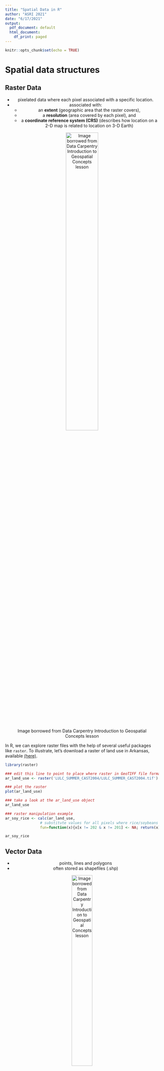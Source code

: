 ```yaml
---
title: "Spatial Data in R"
author: "ASRI 2021"
date: "6/17/2021"
output:
  pdf_document: default
  html_document:
    df_print: paged
---
```


```r
knitr::opts_chunk$set(echo = TRUE)
```
# Spatial data structures
## Raster Data
<center>
- pixelated data where each pixel associated with a specific location.
- associated with:
  - an **extent** (geographic area that the raster covers),
  - a **resolution** (area covered by each pixel), and 
  - a **coordinate reference system (CRS)** (describes how location on a 2-D map is related to location on 3-D Earth)

![Image borrowed from Data Carpentry Introduction to Geospatial Concepts lesson](images/raster_concept.png){width=50%}

</center>

In R, we can explore raster files with the help of several useful packages like `raster`. To illustrate, let's download a raster of land use in Arkansas, available [(here)](https://gis.arkansas.gov/product/land-use-land-cover-spring-2004-raster/).
```r
library(raster)

### edit this line to point to place where raster in GeoTIFF file format is stored
ar_land_use <- raster('LULC_SUMMER_CAST2004/LULC_SUMMER_CAST2004.tif')

### plot the raster
plot(ar_land_use)

### take a look at the ar_land_use object
ar_land_use  

### raster manipulation example
ar_soy_rice <- calc(ar_land_use, 
                # substitute values for all pixels where rice/soybeans are not grown to 'NA'
                fun=function(x){x[x != 202 & x != 201] <- NA; return(x)} )

ar_soy_rice
```

## Vector Data
<center>
- points, lines and polygons
- often stored as shapefiles (.shp)

![Image borrowed from Data Carpentry Introduction to Geospatial Concepts lesson](images/pnt_line_poly.png){width=40%}

</center>

```r
library(sf)
library(maps)  # contains maps of US states with state
               # and county borders that can be retrieved as sf objects
states <- st_as_sf(map("state", plot = FALSE, fill = TRUE))
head(states)
counties <- st_as_sf(map("county", plot = FALSE, fill = TRUE))
counties <- subset(counties, grepl("arkansas", counties$ID))

### counties is a simple feature object of type 'MULTIPOLYGON'
str(counties)

### however, it has a different CRS than the raster we were using before
crs(counties)

### if we want to plot on the same map, we will need to reproject to the same CRS  
ar_counties_utm <- st_transform(counties, crs(ar_soy_rice))
crs(ar_counties_utm)
crs(ar_soy_rice) # now they match, we're good!

### take a quick look at the polygon data
plot(ar_counties_utm)
```

# Putting it all together: A map of rice and soybean growing areas in Arkansas in 2004
After the first exercises, you should now have the following:

1. A raster file `ar_soy_rice`containing pixels coded as either 'NA' or 202 where land use is classified as 'rice' in the map we downloaded from the AR GIS office
2. A vector file `counties` containing coordinates for polygons of Arkansas county outlines.

Now, we will build a pretty map, with layers of county polygons and a layer of land use pixels. There are many many ways to make maps in R; for most applications I love using `tmap`, which allows you to easily customize maps with a modular, very tidyverse-style syntax. The basic structure involves two tmap elements:

```r
library(tmap)
library(tmaptools)

### a simple tmap
tm_shape(ar_counties_utm) + # first, specify the shape object
  tm_polygons()             # second, specify the aesthetic layer(s) for each shape object

### of course, each layer can be customized in many ways
tm_shape(ar_counties_utm) +
  tm_polygons(col = "purple")

### see e.g.
?tm_borders

```

Let's include the raster file of rice-growing areas we made earlier. To do this, we will 'layer' each shape element, so that the raster file is layered on top of the county polygon file
```r
### a more complicated map
tm_shape(ar_counties_utm) +
  tm_polygons(fill = "grey70") + 
tm_shape(ar_soy_rice) +
  tm_raster(palette = "viridis")

### our response (soy/rice) is a categorical variable,
### though it is encoded as a number, hence the continuous legend

### let's add a manual legend instead
ar_map <- 
tm_shape(ar_counties_utm) +
  tm_polygons() + 
tm_shape(ar_soy_rice) +
  tm_raster(palette = "viridis", legend.show = F) +
tm_add_legend("fill",
              col = viridis::viridis(5)[c(1,5)], # specifying first and fifth color from a vector of 5 colors from the viridis palette
              labels = c("Soybean","Rice"),
              title = "Land use") +
tm_layout(legend.outside = T)

ar_map

### your tmap can be saved like so:
#tmap_save(ar_map, file = "AR_land_use.pdf")
```
# Going further
1. See if you can add a scale bar with `tm_scale_bar` element. Adjust the default scale bar to have fewer breaks and not cover the southeast part of the map

2. Rearrange the layers, and/or use `tm_borders` to create a map where the county lines are visible on top of the raster layer.

3. Add a layer of points on top of the map showing your favorite cit(ies) in Arkansas. See 4f from our [PEER workshop tutorial](https://github.com/em-bellis/PEER_workshop/tree/main/4_R_Spatial_Data) for a quick overview of how to transform a data frame of point coordinates to a spatial object.
